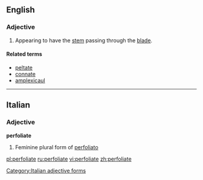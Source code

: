 ==English==

===Adjective===
{{en-adj|-}}

# {{botany|of leaves}} Appearing to have the [[stem]] passing through the [[blade]].

====Related terms====
* [[peltate]]
* [[connate]]
* [[amplexicaul]]

----

==Italian==

===Adjective===
'''perfoliate''' {{f}}

# Feminine plural form of [[perfoliato]]

[[Category:Italian adjective forms]]

[[pl:perfoliate]]
[[ru:perfoliate]]
[[vi:perfoliate]]
[[zh:perfoliate]]